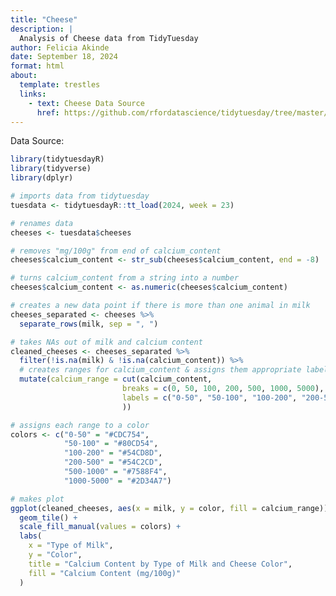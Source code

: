 ```yaml
---
title: "Cheese"
description: |
  Analysis of Cheese data from TidyTuesday
author: Felicia Akinde
date: September 18, 2024
format: html
about:
  template: trestles
  links:
    - text: Cheese Data Source
      href: https://github.com/rfordatascience/tidytuesday/tree/master/data/2024/2024-06-04
---
```

Data Source: 
```r
library(tidytuesdayR)
library(tidyverse)
library(dplyr)

# imports data from tidytuesday
tuesdata <- tidytuesdayR::tt_load(2024, week = 23)

# renames data
cheeses <- tuesdata$cheeses

# removes "mg/100g" from end of calcium_content
cheeses$calcium_content <- str_sub(cheeses$calcium_content, end = -8)

# turns calcium_content from a string into a number
cheeses$calcium_content <- as.numeric(cheeses$calcium_content)

# creates a new data point if there is more than one animal in milk
cheeses_separated <- cheeses %>%
  separate_rows(milk, sep = ", ") 

# takes NAs out of milk and calcium content
cleaned_cheeses <- cheeses_separated %>%
  filter(!is.na(milk) & !is.na(calcium_content)) %>%
  # creates ranges for calcium_content & assigns them appropriate labels
  mutate(calcium_range = cut(calcium_content,
                         breaks = c(0, 50, 100, 200, 500, 1000, 5000),
                         labels = c("0-50", "50-100", "100-200", "200-500", "500-1000", "1000-5000")
                         ))

# assigns each range to a color 
colors <- c("0-50" = "#CDC754",  
            "50-100" = "#80CD54",
            "100-200" = "#54CD8D",
            "200-500" = "#54C2CD",  
            "500-1000" = "#7588F4",
            "1000-5000" = "#2D34A7") 

# makes plot
ggplot(cleaned_cheeses, aes(x = milk, y = color, fill = calcium_range)) +
  geom_tile() +
  scale_fill_manual(values = colors) +
  labs(
    x = "Type of Milk",
    y = "Color",
    title = "Calcium Content by Type of Milk and Cheese Color",
    fill = "Calcium Content (mg/100g)"
  ) 
```
